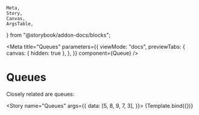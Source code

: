	Meta,
	Story,
	Canvas,
	ArgsTable,
} from "@storybook/addon-docs/blocks";

<Meta
	title="Queues"
	parameters={{
		viewMode: "docs",
		previewTabs: {
			canvas: { hidden: true },
		},
	}}
	component={Queue}
/>


# Queues

Closely related are queues:

<Story
	name="Queues"
	args={{
		data: [5, 8, 9, 7, 3],
	}}>
	{Template.bind({})}
</Story>

<ArgsTable story="Queues" />
